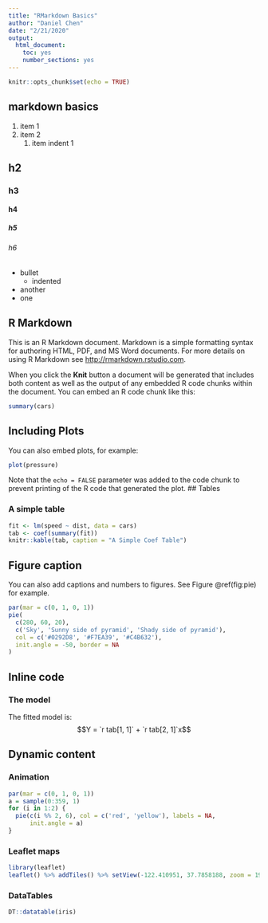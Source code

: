 ```yaml
---
title: "RMarkdown Basics"
author: "Daniel Chen"
date: "2/21/2020"
output: 
  html_document: 
    toc: yes
    number_sections: yes
---
```


```r
knitr::opts_chunk$set(echo = TRUE)
```


## markdown basics

1. item 1
1. item 2
    1. item indent 1

## h2
### h3
#### h4
##### h5
###### h6

- bullet
  - indented
- another
- one



## R Markdown

This is an R Markdown document. Markdown is a simple formatting syntax for authoring HTML, PDF, and MS Word documents. For more details on using R Markdown see <http://rmarkdown.rstudio.com>.

When you click the **Knit** button a document will be generated that includes both content as well as the output of any embedded R code chunks within the document. You can embed an R code chunk like this:

```r
summary(cars)
```


## Including Plots

You can also embed plots, for example:

```r
plot(pressure)
```

Note that the `echo = FALSE` parameter was added to the code chunk to prevent printing of the R code that generated the plot.
## Tables

### A simple table

```r
fit <- lm(speed ~ dist, data = cars)
tab <- coef(summary(fit))
knitr::kable(tab, caption = "A Simple Coef Table")
```

## Figure caption

You can also add captions and numbers to figures. See Figure \@ref(fig:pie) for example.

```r
par(mar = c(0, 1, 0, 1))
pie(
  c(280, 60, 20),
  c('Sky', 'Sunny side of pyramid', 'Shady side of pyramid'),
  col = c('#0292D8', '#F7EA39', '#C4B632'),
  init.angle = -50, border = NA
)
```

## Inline code

### The model

The fitted model is: $$Y = `r tab[1, 1]` + `r tab[2, 1]`x$$

## Dynamic content

### Animation

```r
par(mar = c(0, 1, 0, 1))
a = sample(0:359, 1)
for (i in 1:2) {
  pie(c(i %% 2, 6), col = c('red', 'yellow'), labels = NA,
      init.angle = a)
}
```


### Leaflet maps

```r
library(leaflet)
leaflet() %>% addTiles() %>% setView(-122.410951, 37.7858188, zoom = 19)
```

### DataTables

```r
DT::datatable(iris)
```

